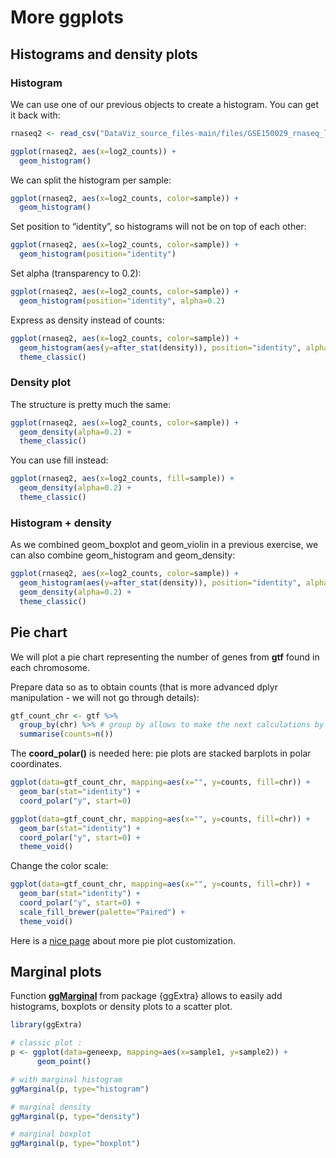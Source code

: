 # More ggplots

## Histograms and density plots

### Histogram

We can use one of our previous objects to create a histogram. You can get it back with:

```r
rnaseq2 <- read_csv("DataViz_source_files-main/files/GSE150029_rnaseq_log2_long.csv")
```

```r
ggplot(rnaseq2, aes(x=log2_counts)) + 
  geom_histogram()
```

We can split the histogram per sample:

```r
ggplot(rnaseq2, aes(x=log2_counts, color=sample)) + 
  geom_histogram() 
```

Set position to "identity", so histograms will not be on top of each other:

```r
ggplot(rnaseq2, aes(x=log2_counts, color=sample)) + 
  geom_histogram(position="identity")
```

Set alpha (transparency to 0.2):

```r
ggplot(rnaseq2, aes(x=log2_counts, color=sample)) + 
  geom_histogram(position="identity", alpha=0.2)
```

Express as density instead of counts:

```r
ggplot(rnaseq2, aes(x=log2_counts, color=sample)) + 
  geom_histogram(aes(y=after_stat(density)), position="identity", alpha=0.2) +
  theme_classic()
```


### Density plot

The structure is pretty much the same:

```r
ggplot(rnaseq2, aes(x=log2_counts, color=sample)) + 
  geom_density(alpha=0.2) +
  theme_classic()
```

You can use fill instead:

```r
ggplot(rnaseq2, aes(x=log2_counts, fill=sample)) + 
  geom_density(alpha=0.2) +
  theme_classic()
```

### Histogram + density

As we combined geom_boxplot and geom_violin in a previous exercise, we can also combine geom_histogram and geom_density:

```r
ggplot(rnaseq2, aes(x=log2_counts, color=sample)) + 
  geom_histogram(aes(y=after_stat(density)), position="identity", alpha=0.2) +
  geom_density(alpha=0.2) +
  theme_classic()
```


## Pie chart

We will plot a pie chart representing the number of genes from **gtf** found in each chromosome.

Prepare data so as to obtain counts (that is more advanced dplyr manipulation - we will not go through details):

```r
gtf_count_chr <- gtf %>%
  group_by(chr) %>% # group by allows to make the next calculations by the group specified
  summarise(counts=n())
```

The **coord_polar()** is needed here: pie plots are stacked barplots in polar coordinates.

```r
ggplot(data=gtf_count_chr, mapping=aes(x="", y=counts, fill=chr)) + 
  geom_bar(stat="identity") +
  coord_polar("y", start=0)
```

```r
ggplot(data=gtf_count_chr, mapping=aes(x="", y=counts, fill=chr)) + 
  geom_bar(stat="identity") +
  coord_polar("y", start=0) +
  theme_void()
```

Change the color scale:

```r
ggplot(data=gtf_count_chr, mapping=aes(x="", y=counts, fill=chr)) + 
  geom_bar(stat="identity") +
  coord_polar("y", start=0) +
  scale_fill_brewer(palette="Paired") +
  theme_void()
```

Here is a [nice page](https://genchanghsu.github.io/ggGallery/posts/2021-06-18-post-3-pie-charts-with-ggplot/) about more pie plot customization.

## Marginal plots

Function [**ggMarginal**](https://www.rdocumentation.org/packages/ggExtra/versions/0.10.1/topics/ggMarginal) from package {ggExtra} allows to easily add histograms, boxplots or density plots to a scatter plot.

```r
library(ggExtra)

# classic plot :
p <- ggplot(data=geneexp, mapping=aes(x=sample1, y=sample2)) +
      geom_point()
```

```r
# with marginal histogram
ggMarginal(p, type="histogram")
```

```r
# marginal density
ggMarginal(p, type="density")
```

```r
# marginal boxplot
ggMarginal(p, type="boxplot")
```

